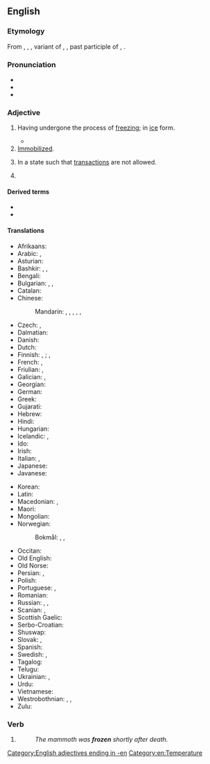 ==English==

===Etymology===
From {{inh|en|enm|frozen}}, {{m|enm|frosen}}, {{m|enm|ifrozen}}, variant of {{m|enm|froren}}, {{m|enm|ifroren}} {{gloss|"frozen"; > see {{l|en|frorn}}}}, past participle of {{der|en|enm|fresen}}, {{m|enm|freosen|t=to freeze}}.

===Pronunciation===
* {{IPA|en|/ˈfɹəʊzən/}}
* {{audio|en|en-us-frozen.ogg|Audio (US)}}
* {{rhymes|en|əʊzən}}

===Adjective===
{{en-adj}}

# Having undergone the process of [[freeze|freezing]]; in [[ice]] form.
#: {{ux|en|The mammoth has been '''frozen''' for ten thousand years.}}
#* {{quote-journal|en|date=2013-07-26|author=[http://www.theguardian.com/profile/nick-miroff Nick Miroff]
|volume=189|issue=7|page=32|magazine={{w|The Guardian Weekly}}
|title=[http://www.theguardian.com/world/2013/jul/23/mexico-insect-cuisine-sustainable-food Mexico gets a taste for eating insects&nbsp;&hellip;]
|passage=The San Juan market is Mexico City's most famous deli of exotic meats, where an adventurous shopper can hunt down hard-to-find critters&nbsp;&hellip; But the priciest items in the market aren't the armadillo steaks or even the bluefin tuna. That would be the '''frozen''' ''chicatanas'' – giant winged ants – at around $500 a kilo.}}
# [[immobilized|Immobilized]].
#: {{ux|en|I just stood '''frozen''' as the robber pointed at me with his gun.}}
# {{lb|en|of a bank account or assets}} In a state such that [[transaction]]s are not allowed.
# {{lb|en|grammar}} {{rfdef|en}}
#: {{ux|en|"Dice" is a frozen plural.}}

====Derived terms====
* {{l|en|deep-frozen}}
* {{l|en|frozen food}}

====Translations====
{{trans-top|having undergone freezing}}
* Afrikaans: {{t|af|bevrore}}
* Arabic: {{t|ar|مُجَمَّد}}, {{t|ar|مُصَقَّع}}
* Asturian: {{t|ast|xeláu}}
* Bashkir: {{t|ba|туң|sc=Cyrl}}, {{t|ba|туңған|sc=Cyrl}}, {{t|ba|туңдырылған|sc=Cyrl}}
* Bengali: {{t+|bn|নিথর}}
* Bulgarian: {{t+|bg|замразен|sc=Cyrl}}, {{t+|bg|замръзнал|sc=Cyrl}}, {{t+|bg|леден|sc=Cyrl}}
* Catalan: {{t+|ca|gelat}}
* Chinese:
*: Mandarin: {{t|cmn|[[凍結]][[的]]|sc=Hani}}, {{t|cmn|[[冻结]][[的]]|tr=dòngjié de|sc=Hani}}, {{t|cmn|[[冷凍]][[的]]|sc=Hani}}, {{t|cmn|[[冷冻]][[的]]|tr=lěngdòng de|sc=Hani}}, {{t|cmn|[[結冰]][[的]]|sc=Hani}}, {{t|cmn|[[结冰]][[的]]|tr=jiébīng de|sc=Hani}}
* Czech: {{t|cs|zmrzlý}}, {{t|cs|zamrzlý}}
* Dalmatian: {{t|dlm|glazait}}
* Danish: {{t|da|frossen}}
* Dutch: {{t+|nl|bevroren}}
* Finnish: {{qualifier|something/-one else has done it}} {{t+|fi|jäädytetty}}, {{t+|fi|pakastettu}}; {{qualifier|the thing/person has frozen on its own}} {{t+|fi|jäätynyt}}, {{t+|fi|pakastunut}}
* French: {{t+|fr|congelé}}, {{t+|fr|gelé}}
* Friulian: {{t|fur|inglačât}}, {{t|fur|glačât}}
* Galician: {{t+|gl|xeado}}, {{t|gl|conxelado}}
* Georgian: {{t|ka|გაყინული}}
* German: {{t+|de|gefroren}}
* Greek: {{t+|el|κατεψυγμένος}}
* Gujarati: {{t-needed|gu}}
* Hebrew: {{t|he|קפוא|tr=kafú'|sc=Hebr}}
* Hindi: {{t-needed|hi}}
* Hungarian: {{t+|hu|fagyott}}
* Icelandic: {{t+|is|freðinn}}, {{t+|is|frosinn}}
* Ido: {{t-needed|io}}
* Irish: {{t|ga|reoite}}
* Italian: {{t+|it|ghiacciato}}, {{t+|it|gelato}}
* Japanese: {{t+|ja|凍結|tr=tōketsu|sc=Jpan}}
* Javanese: {{t-needed|jv}}
{{trans-mid}}
* Korean: {{t-needed|ko}}
* Latin: {{t|la|gelātus}}
* Macedonian: {{t|mk|замрзнат}}, {{t|mk|смрзнат}}
* Maori: {{t|mi|mae}} {{qualifier|with fear}}
* Mongolian: {{t+|mn|хөлдүү|sc=Cyrl}}
* Norwegian:
*: Bokmål: {{t|nb|frossen}}, {{t+|nb|frosset}}, {{t|nb|tilfrosset}}
* Occitan: {{t|oc|gelat}}
* Old English: {{t+|ang|ġefroren}}
* Old Norse: {{t|non|frørinn}}
* Persian: {{t|fa|یخ‌زده|tr=yax-zade|sc=fa-Arab}}, {{qualifier|rare}} {{t+|fa|فسرده|tr=fesorde|sc=fa-Arab}}
* Polish: {{t|pl|zamrożony|m}}
* Portuguese: {{t+|pt|congelado}}, {{t+|pt|gelado}}
* Romanian: {{t+|ro|înghețat}}
* Russian: {{qualifier|deliberately}} {{t+|ru|заморо́женный}}, {{t+|ru|моро́женый}}, {{qualifier|by its/his/her own}} {{t+|ru|замёрзший}}
* Scanian: {{t|gmq-scy|frøsen}}, {{t|gmq-scy|frøsed}}
* Scottish Gaelic: {{t|gd|reòta}}
* Serbo-Croatian: {{t-needed|sh}}
* Shuswap: {{t|shs|alt}}
* Slovak: {{t|sk|zamrznutý}}, {{t|sk|zmrazený}}
* Spanish: {{t+|es|congelado}}
* Swedish: {{t+|sv|fryst}}, {{t+|sv|frusen}}
* Tagalog: {{t|tl|elado}}
* Telugu: {{t|te|గడ్డకట్టిన}}
* Ukrainian: {{t|uk|заморо́жений}}, {{t|uk|моро́жений}} {{qualifier|food}}
* Urdu: {{t-needed|ur}}
* Vietnamese: {{t+|vi|đông}}
* Westrobothnian: {{t|gmq-bot|frussen}}, {{t|gmq-bot|frusin}}, {{t|gmq-bot|frussi}}
* Zulu: {{t-needed|zu}}
{{trans-bottom}}

===Verb===
{{head|en|verb form|cat2=irregular past participles}}

# {{inflection of|en|freeze||past|part}}
#: ''The mammoth was '''frozen''' shortly after death.''

[[Category:English adjectives ending in -en]]
[[Category:en:Temperature]]